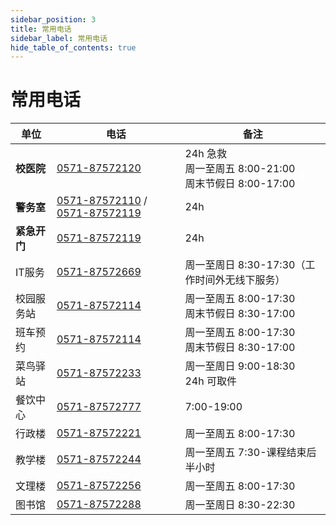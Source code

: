 ---
sidebar_position: 3
title: 常用电话
sidebar_label: 常用电话
hide_table_of_contents: true
---

# 常用电话

| 单位               | 电话                           | 备注                                      |
|------------------|----------------------------|-----------------------------------------|
| **校医院**       | [0571-87572120](tel:0571-87572120) | 24h 急救<br />周一至周五 8:00-21:00<br />周末节假日 8:00-17:00 |
| **警务室**       | [0571-87572110](tel:0571-87572110) / [0571-87572119](tel:0571-87572119) | 24h                                      |
| **紧急开门**     | [0571-87572119](tel:0571-87572119) | 24h                                      |
| IT服务       | [0571-87572669](tel:0571-87572669) | 周一至周日 8:30-17:30（工作时间外无线下服务） |
| 校园服务站   | [0571-87572114](tel:0571-87572114) | 周一至周五 8:00-17:30<br />周末节假日 8:30-17:00 |
| 班车预约     | [0571-87572114](tel:0571-87572114) | 周一至周五 8:00-17:30<br />周末节假日 8:30-17:00       |
| 菜鸟驿站     | [0571-87572233](tel:0571-87572233) | 周一至周日 9:00-18:30<br />24h 可取件                    |
| 餐饮中心     | [0571-87572777](tel:0571-87572777) | 7:00-19:00                     |
| 行政楼       | [0571-87572221](tel:0571-87572221) | 周一至周五 8:00-17:30                      |
| 教学楼       | [0571-87572244](tel:0571-87572244) | 周一至周五 7:30-课程结束后半小时              |
| 文理楼       | [0571-87572256](tel:0571-87572256) | 周一至周五 8:00-17:30                      |
| 图书馆       | [0571-87572288](tel:0571-87572288) | 周一至周日 8:30-22:30                     |

